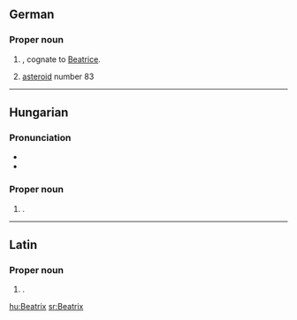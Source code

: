 {{wikipedia|lang=de}}
==German==

===Proper noun===
{{infl|de|proper noun}}

# {{given name|female|lang=de}}, cognate to [[Beatrice]].
# [[asteroid]] number 83

----

==Hungarian==
{{wikipedia|lang=hu}}

===Pronunciation===
* {{IPA|/ˈbɛɒtriks/|lang=hu}}
* {{hyphenation|Be|at|rix}}

===Proper noun===
{{infl|hu|proper noun}}

# {{given name|female|lang=hu}}.

----

==Latin==
===Proper noun===
{{infl|la|proper noun}}

# {{given name|female|lang=la}}.

[[hu:Beatrix]]
[[sr:Beatrix]]